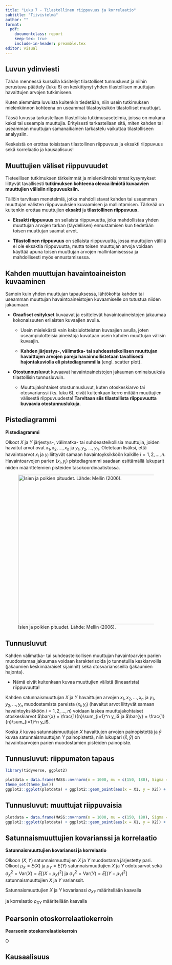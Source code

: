 ```yaml
---
title: "Luku 7 - Tilastollinen riippuvuus ja korrelaatio"
subtitle: "Tiivistelmä" 
author: "" 
format:
  pdf:
    documentclass: report
    keep-tex: true
    include-in-header: preamble.tex 
editor: visual 
---
```


## Luvun ydinviesti

Tähän mennessä kurssilla käsitellyt tilastolliset tunnusluvut ja niihin perustuva päättely (luku 6) on keskittynyt yhden tilastollisen muuttujan havaittujen arvojen tutkimiseen.

Kuten aiemmista luvuista kuitenkin tiedetään, niin usein tutkimuksen mielenkiinnon kohteena on useammat tilastoyksikön tilastolliset muuttujat.

Tässä luvussa tarkastellaan tilastollisia tutkimusasetelmia, joissa on mukana kaksi tai useampia muuttujia. Erityisesti tarkastellaan sitä, miten kahden tai useamman muuttujan samanaikainen tarkastelu vaikuttaa tilastolliseen analyysiin.

Keskeistä on erottaa toisistaan tilastollinen riippuvuus ja eksakti riippuvuus sekä korrelaatio ja kausaalisuus!

## Muuttujien väliset riippuvuudet

Tieteellisen tutkimuksen tärkeimmät ja mielenkiintoisimmat kysymykset liittyvät tavallisesti **tutkimuksen kohteena olevaa ilmiötä kuvaavien muuttujien välisiin riippuvuuksiin.**

Tällöin tarvitaan menetelmiä, jotka mahdollistavat kahden tai useamman muuttujan välisten riippuvuuksien kuvaamisen ja mallintamisen. Tärkeää on kuitenkin erottaa muuttujien **eksakti** ja **tilastollinen riippuvuus.**

-   **Eksakti riippuvuus** on sellaista riippuvuutta, joka mahdollistaa yhden muuttujan arvojen tarkan (täydellisen) ennustamisen kun tiedetään toisen muuttujan saamat arvot.

-   **Tilastollinen riippuvuus** on sellaista riippuvuutta, jossa muuttujien välillä ei ole eksaktia riippuvuutta, mutta toisen muuttujan arvoja voidaan käyttää apuna toisen muuttujan arvojen mallintamisesssa ja mahdollisesti myös ennustamisessa.

## Kahden muuttujan havaintoaineiston kuvaaminen

Samoin kuin yhden muuttujan tapauksessa, lähtökohta kahden tai useamman muuttujan havaintoaineistojen kuvaamiselle on tutustua niiden jakaumaan.

-   **Graafiset esitykset** kuvaavat ja esittelevät havaintoaineistojen jakaumaa kokonaisuuten erilaisten kuvaajien avulla.

    -   Usein mielekästä vain kaksiulotteisten kuvaajien avulla, joten useampiulotteisia aineistoja kuvataan usein kahden muuttujan välisin kuvaajin.

    -   **Kahden järjestys-, välimatka- tai suhdeasteikollisen muuttujan havaittujen arvojen pareja havainnollistetaan tavallisesti hajontakuviolla eli pistediagrammilla** (engl. scatter plot).

<!-- -->

-   **Otostunnusluvut** kuvaavat havaintoaineistojen jakauman ominaisuuksia tilastollisin tunnusluvuin.

    -   Muuttujakohtaiset otostunnusluvut, kuten otoskeskiarvo tai otosvarianssi (ks. luku 6), eivät kuitenkaan kerro mitään muuttujien välisestä riippuvuudesta! **Tarvitaan siis tilastollista riippuvuutta kuvaavia otostunnuslukuja**.

## Pistediagrammi

::: {.defblock .mikko data-latex="{}"}
**Pistediagrammi**

Olkoot $X$ ja $Y$ järjestys-, välimatka- tai suhdeasteikollisia muuttujia, joiden havaitut arvot ovat $x_1, x_2,\dots,x_n$ ja $y_1,y_2,\dots,y_n$. Oletetaan lisäksi, että havaintoarvot $x_i$ ja $y_i$ liittyvät samaan havaintoyksikköön kaikille $i=1,2,\dots,n$. Havaintoarvojen parien $(x_i,y_i)$ pistediagrammi saadaan esittämällä lukuparit niiden määrittelemien pisteiden tasokoordinaatistossa.
:::

![Isien ja poikien pituudet. Lähde: Mellin (2006).](images/Isien-poikien-pituudet-Mellin.jpg){width="465"}

## Tunnusluvut

Kahden välimatka- tai suhdeasteikollisen muuttujan havaintoarvjen parien muodostamaa jakaumaa voidaan karakterisoida jo tunnetuilla keskiarvoilla (jakaumien keskimääräiset sijainnit) sekä otosvariansseilla (jakaumien hajonta).

-   Nämä eivät kuitenkaan kuvaa muuttujien välistä (lineaarista) riippuvuutta!

Kahden satunnaismuuttujan $X$ ja $Y$ havaittujen arvojen $x_1,x_2,\dots,x_n$ ja $y_1, y_2,\dots,y_n$ muodostamista pareista $(x_i, y_i)$ (havaitut arvot liittyvät samaan havaintoyksikköön $i=1,2,\dots,n$) voidaan laskea muuttujakohtaiset otoskeskiarvot $\bar{x} = \frac{1}{n}\sum_{i=1}^n y_i$ ja $\bar{y} = \frac{1}{n}\sum_{i=1}^n y_i$.

Koska $\bar{x}$ kuvaa satunnaismuuttujan $X$ havaittujen arvojen painopistettä ja $\bar{y}$ kuvaa satunnaismuuttujan $Y$ painopistettä, niin lukupari $(\bar{x},\bar{y})$ on havaintoarvojen parien muodostamien pisteiden painopiste.

## Tunnusluvut: riippumaton tapaus

```r
library(tidyverse, ggplot2)
```

```r
plotdata = data.frame(MASS::mvrnorm(n = 1000, mu = c(150, 180), Sigma = matrix(c(15, 0, 0, 15), nrow = 2, byrow = T)))
theme_set(theme_bw())
ggplot2::ggplot(plotdata) + ggplot2::geom_point(aes(x = X1, y = X2)) + xlab("Muuttujan X havaitut arvot x") + ylab("Muuttujan Y havaitut arvot y")
```

## Tunnusluvut: muuttujat riippuvaisia

```r
plotdata = data.frame(MASS::mvrnorm(n = 1000, mu = c(150, 180), Sigma = matrix(c(15, 10, 10, 15), nrow = 2, byrow = T)))
ggplot2::ggplot(plotdata) + ggplot2::geom_point(aes(x = X1, y = X2)) + xlab("Muuttujan X havaitut arvot x") + ylab("Muuttujan Y havaitut arvot y")
```

## Satunnaismuuttujien kovarianssi ja korrelaatio

::: {.defblock .mikko data-latex="{}"}
**Satunnaismuuttujien kovarianssi ja korrelaatio**

Olkoon $(X,Y)$ satunnaismuuttujien $X$ ja $Y$ muodostama järjestetty pari. Olkoot $\mu_X = E(X)$ ja $\mu_Y = E(Y)$ satunnaismuuttujien $X$ ja $Y$ odotusarvot sekä $\sigma^2_X = \text{Var}(X) = E[(X-\mu_X)^2]$ ja $\sigma_Y^2 = \text{Var}(Y) = E[(Y-\mu_Y)^2]$ satunnaismuuttujien $X$ ja $Y$ varianssit.

Satunnaismuuttujien $X$ ja $Y$ kovarianssi $\sigma_{XY}$ määritellään kaavalla

```{=tex}
\begin{equation*}

\sigma\_{XY} = \text{Cov}(X,Y) = E\[(X-\\mu_X)(Y-\\mu_Y)\]

\end{equation*}
```
ja korrelaatio $\rho_{XY}$ määritellään kaavalla

```{=tex}
\begin{equation*}

\rho\_{XY} = \text{Cor}(X,Y) = \frac{\sigma_{XY}}{\sigma_X \sigma_Y}

\end{equation*}
```
:::

## Pearsonin otoskorrelaatiokerroin

::: {.defblock .mikko data-latex="{}"}
**Pearsonin otoskorrelaatiokerroin**

O
:::

## Kausaalisuus
